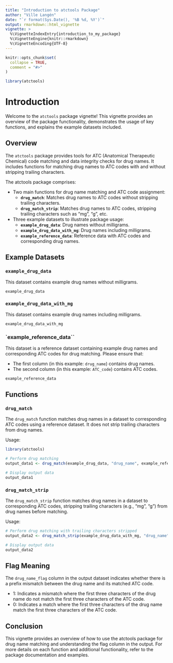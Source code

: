 ```yaml
---
title: "Introduction to atctools Package"
author: "Ville Langén"
date: "`r format(Sys.Date(), '%B %d, %Y')`"
output: rmarkdown::html_vignette
vignette: >
  %\VignetteIndexEntry{introduction_to_my_package}
  %\VignetteEngine{knitr::rmarkdown}
  %\VignetteEncoding{UTF-8}
---
```


```r
knitr::opts_chunk$set(
  collapse = TRUE,
  comment = "#>"
)
```

```r
library(atctools)
```


# Introduction

Welcome to the `atctools` package vignette! This vignette provides an overview of the package functionality, demonstrates the usage of key functions, and explains the example datasets included.

## Overview

The `atctools` package provides tools for ATC (Anatomical Therapeutic Chemical) code matching and data integrity checks for drug names. It includes functions for matching drug names to ATC codes with and without stripping trailing characters. 

The atctools package comprises:

- Two main functions for drug name matching and ATC code assignment:
   - **`drug_match`**: Matches drug names to ATC codes without stripping trailing characters.
   - **`drug_match_strip`**: Matches drug names to ATC codes, stripping trailing characters such as "mg", "g", etc.
- Three example datasets to illustrate package usage:
   - **`example_drug_data`**: Drug names without milligrams.
   - **`example_drug_data_with_mg`**: Drug names including milligrams.
   - **`example_reference_data`**: Reference data with ATC codes and corresponding drug names.



## Example Datasets

### `example_drug_data`


This dataset contains example drug names without milligrams.

```r
example_drug_data
```
### `example_drug_data_with_mg`

This dataset contains example drug names including milligrams.

```r
example_drug_data_with_mg
```

### `example_reference_data``

This dataset is a reference dataset containing example drug names and corresponding ATC codes for drug matching. Please ensure that:

- The first column (in this example: `drug_name`) contains drug names.
- The second column (in this example: `ATC_code`) contains ATC codes.

```r
example_reference_data
```




## Functions

### `drug_match`

The `drug_match` function matches drug names in a dataset to corresponding ATC codes using a reference dataset. It does not strip trailing characters from drug names.

Usage:
```r
library(atctools)

# Perform drug matching
output_data1 <- drug_match(example_drug_data, "drug_name", example_reference_data)

# Display output data
output_data1
```

### `drug_match_strip`


The `drug_match_strip` function matches drug names in a dataset to corresponding ATC codes, stripping trailing characters (e.g., "mg", "g") from drug names before matching.

Usage:

```r
# Perform drug matching with trailing characters stripped
output_data2 <- drug_match_strip(example_drug_data_with_mg, "drug_name", example_reference_data)

# Display output data
output_data2
```

## Flag Meaning

The `drug_name_flag` column in the output dataset indicates whether there is a prefix mismatch between the drug name and its matched ATC code.

- 1: Indicates a mismatch where the first three characters of the drug name do not match the first three characters of the ATC code.
- 0: Indicates a match where the first three characters of the drug name match the first three characters of the ATC code.

## Conclusion

This vignette provides an overview of how to use the atctools package for drug name matching and understanding the flag column in the output. For more details on each function and additional functionality, refer to the package documentation and examples.

